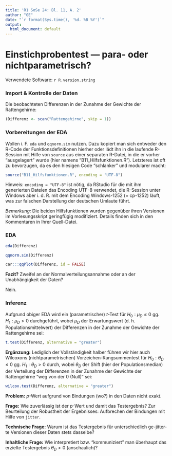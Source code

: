 ```yaml
---
title: 'R1 SoSe 24: Bl. 11, A. 2'
author: "GE"
date: "`r format(Sys.time(), '%d. %B %Y')`"
output:
  html_document: default
---
```


# Einstichprobentest --- para- oder nichtparametrisch?

Verwendete Software: `r R.version.string`

### Import & Kontrolle der Daten

Die beobachteten Differenzen in der Zunahme der Gewichte der Rattengehirne:
```r
(Differenz <- scan("Rattengehirne", skip = 1))
```

### Vorbereitungen der EDA

Wollen i. F. `eda` und `qqnorm.sim` nutzen. Dazu kopiert man sich entweder
den R-Code der Funktionsdefinitionen hierher oder lädt ihn in die laufende
R-Session mit Hilfe von `source` aus einer separaten R-Datei, in die er
vorher "ausgelagert" wurde (hier namens "B11_Hilfsfunktionen.R"). Letzteres
ist oft zu bevorzugen, da es den hiesigen Code "schlanker" und modularer macht:
```r
source("B11_Hilfsfunktionen.R", encoding = "UTF-8")
```

Hinweis: `encoding = "UTF-8"` ist nötig, da RStudio für die mit ihm generierten
Dateien das Encoding UTF-8 verwendet, die R-Session unter Windows aber i. d. R.
mit dem Encoding Windows-1252 (= cp-1252) läuft, was zur falschen Darstellung
der deutschen Umlaute führt.

*Bemerkung:* Die beiden Hilfsfunktionen wurden gegenüber ihren Versionen
im Vorlesungsskript geringfügig modifiziert. Details finden sich in den
Kommentaren in Ihrer Quell-Datei.


### EDA

```r
eda(Differenz)
```
```r
qqnorm.sim(Differenz)
```
```r
car:::qqPlot(Differenz, id = FALSE)
```

**Fazit?** Zweifel an der Normalverteilungsannahme oder an der Unabhängigkeit
der Daten?

Nein.


### Inferenz 

Aufgrund obiger EDA wird ein (parametrischer) $t$-Test für $H_0: \mu_D \le 0$ gg.
$H_1: \mu_D > 0$ durchgeführt, wobei $\mu_D$ der Erwartungswert (d. h.
Populationsmittelwert) der Differenzen in der Zunahme der Gewichte der
Rattengehirne sei:
```r
t.test(Differenz, alternative = "greater")
```


**Ergänzung:** Lediglich der Vollständigkeit halber führen wir hier auch Wilcoxons
(nichtparametrischen) Vorzeichen-Rangsummentest für $H_0: \theta_D \le 0$ gg.
$H_1: \theta_D > 0$ durch, wobei $\theta_D$ der Shift (hier der Populationsmedian)
der Verteilung der Differenzen in der Zunahme der Gewichte der Rattengehirne "weg
von der 0 (Null)" sei:
```r
wilcox.test(Differenz, alternative = "greater")
```

**Problem:** $p$-Wert aufgrund von Bindungen (wo?) in den Daten nicht exakt.

**Frage:** Wie zuverlässig ist der $p$-Wert und damit das Testergebnis?
Zur Beurteilung der Robustheit der Ergebnisses: Aufbrechen der Bindungen mit
Hilfe von `jitter`.

**Technische Frage:** Warum ist das Testergebnis für unterschiedlich ge-jitter-te
Versionen dieser Daten stets dasselbe?

**Inhaltliche Frage:** Wie interpretiert bzw. "kommuniziert" man überhaupt das
erzielte Testergebnis $\theta_D > 0$ (anschaulich)?
